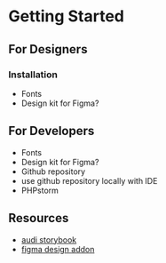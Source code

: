 
<Meta title="Getting started" />

# Getting Started

## For Designers
### Installation
- Fonts
- Design kit for Figma?

## For Developers
- Fonts
- Design kit for Figma?
- Github repository
- use github repository locally with IDE
- PHPstorm

## Resources
- [audi storybook](https://react.ui.audi)
- [figma design addon](https://pocka.github.io/storybook-addon-designs/?path=/story/docs-quick-start--page)